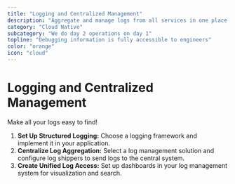 ```yaml
---
title: "Logging and Centralized Management"
description: "Aggregate and manage logs from all services in one place."
category: "Cloud Native"
subcategory: "We do day 2 operations on day 1"
topline: "Debugging information is fully accessible to engineers"
color: "orange"
icon: "cloud"
---
```



# Logging and Centralized Management

Make all your logs easy to find!

1. **Set Up Structured Logging:**
   Choose a logging framework and implement it in your application.
1. **Centralize Log Aggregation:**
   Select a log management solution and configure log shippers to send logs to the central system.
1. **Create Unified Log Access:**
   Set up dashboards in your log management system for visualization and search.
